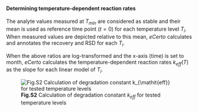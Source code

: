 #### Determining temperature-dependent reaction rates

The analyte values measured at $T_{min}$ are considered as stable and their mean is used as 
reference time point ($t=0$) for each temperature level $T_i$. When measured values are depicted 
relative to this mean, *eCerto* calculates and annotates the recovery and RSD for each $T_i$.

When the above ratios are log-transformed and the x-axis (time) is set to month, *eCerto* 
calculates the temperature-dependent reaction rates $k_{\mathit{eff}}(T)$ as the slope for each 
linear model of $T_i$.

![**Fig.S2** Calculation of degradation constant $k_{\mathit{eff}}$ for tested temperature levels](fig/S_Modul_Fig2.png)
